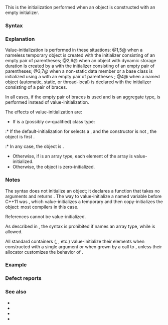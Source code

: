 {{title|Value-initialization}}
{{cpp/language/initialization/navbar}}
This is the initialization performed when an object is constructed with an empty initializer.

===Syntax===
{{sdsc begin}}
{{sdsc|num=1|{{spar|T}} {{ttb|()}}}}
{{sdsc|num=2|{{ttb|new}} {{spar|T}} {{ttb|()}}}}
{{sdsc|num=3|{{spar|Class}}{{ttb|::}}{{spar|Class}}{{ttb|(}}{{spar|...}}{{ttb|)}} {{ttb|:}} {{spar|member}} {{ttb|()}} {{ttb|{}} {{spar|...}} {{ttb|}&lt;!-- --&gt;}}}}
{{sdsc|num=4|{{spar|T}} {{spar|object}} {{ttb|{};}}|notes={{mark since c++11}}}}
{{sdsc|num=5|{{spar|T}} {{ttb|{}&lt;!-- --&gt;}}|notes={{mark since c++11}}}}
{{sdsc|num=6|{{ttb|new}} {{spar|T}} {{ttb|{}&lt;!-- --&gt;}}|notes={{mark since c++11}}}}
{{sdsc|num=7|{{spar|Class}}{{ttb|::}}{{spar|Class}}{{ttb|(}}{{spar|...}}{{ttb|)}} {{ttb|:}} {{spar|member}} {{ttb|{}&lt;!-- --&gt;}} {{ttb|{}} {{spar|...}} {{ttb|}&lt;!-- --&gt;}}|notes={{mark since c++11}}}}
{{sdsc end}}

===Explanation===
Value-initialization is performed in these situations:
@1,5@ when a nameless temporary object is created with the initializer consisting of an empty pair of parentheses{{rev inl|since=c++11| or braces}};
@2,6@ when an object with dynamic storage duration is created by a {{rlp|new|{{c/core|new}} expression}} with the initializer consisting of an empty pair of parentheses{{rev inl|since=c++11| or braces}};
@3,7@ when a non-static data member or a base class is initialized using a {{rlp|constructor|member initializer}} with an empty pair of parentheses {{rev inl|since=c++11|or braces}};
@4@ when a named object (automatic, static, or thread-local) is declared with the initializer consisting of a pair of braces.

In all cases, if the empty pair of braces {{tt|{}&lt;!-- --&gt;}} is used and {{tt|T}} is an aggregate type, {{rlp|aggregate initialization}} is performed instead of value-initialization.

{{rrev|since=c++11|
If {{tt|T}} is a class type that has no default constructor but has a constructor taking {{lc|std::initializer_list}}, {{rlp|list initialization|list-initialization}} is performed.
}}

The effects of value-initialization are:
* If {{tt|T}} is a (possibly cv-qualified) class type:
:* If the default-initialization for {{tt|T}} selects a {{rlp|constructor}}, and the constructor is not {{rev inl|until=c++11|user-declared}}{{rev inl|since=c++11|{{rlp|function#User-provided functions|user-provided}}}}, the object is first {{rlp|zero initialization|zero-initialized}}.
:* In any case, the object is {{rlp|default initialization|default-initialized}}.
* Otherwise, if {{tt|T}} is an array type, each element of the array is value-initialized.
* Otherwise, the object is zero-initialized.

===Notes===
The syntax {{c|T object();}} does not initialize an object; it declares a function that takes no arguments and returns {{tt|T}}. The way to value-initialize a named variable before C++11 was {{c|1=T object = T();}}, which value-initializes a temporary and then copy-initializes the object: most compilers {{rlp|copy elision|optimize out the copy}} in this case.

References cannot be value-initialized.

As described in {{rlp|explicit cast|function-style cast}}, the syntax {{c|T()}} {{v|1}} is prohibited if {{tt|T}} names an array type, while {{c|T{}&lt;!-- --&gt;}} {{v|5}} is allowed.

All standard containers ({{lc|std::vector}}, {{lc|std::list}}, etc.) value-initialize their elements when constructed with a single {{tt|size_type}} argument or when grown by a call to {{c|resize()}}, unless their allocator customizes the behavior of {{c|construct}}.

===Example===
{{example
|code=
#include &lt;cassert&gt;
#include &lt;iostream&gt;
#include &lt;string&gt;
#include &lt;vector&gt;

struct T1
{
    int mem1;
    std::string mem2;
    virtual void foo() {} // make sure T1 is not an aggregate
}; // implicit default constructor

struct T2
{
    int mem1;
    std::string mem2;
    T2(const T2&amp;) {} // user-provided copy constructor
};                   // no default constructor

struct T3
{
    int mem1;
    std::string mem2;
    T3() {} // user-provided default constructor
};

std::string s{}; // class =&gt; default-initialization, the value is ""

int main()
{
    int n{};                // scalar =&gt; zero-initialization, the value is 0
    assert(n == 0);
    double f = double();    // scalar =&gt; zero-initialization, the value is 0.0
    assert(f == 0.0);
    int* a = new int[10](); // array =&gt; value-initialization of each element
    assert(a[9] == 0);      //          the value of each element is 0
    T1 t1{};                // class with implicit default constructor =&gt;
    assert(t1.mem1 == 0);   //     t1.mem1 is zero-initialized, the value is 0
    assert(t1.mem2 == "");  //     t1.mem2 is default-initialized, the value is ""
//  T2 t2{};                // error: class with no default constructor
    T3 t3{};                // class with user-provided default constructor =&gt;
    std::cout &lt;&lt; t3.mem1;   //     t3.mem1 is default-initialized to indeterminate value
    assert(t3.mem2 == "");  //     t3.mem2 is default-initialized, the value is ""
    std::vector&lt;int&gt; v(3);  // value-initialization of each element
    assert(v[2] == 0);      // the value of each element is 0
    std::cout &lt;&lt; '\n';
    delete[] a;
}
|p=true
|output=
42
}}

===Defect reports===
{{dr list begin}}
{{dr list item|wg=cwg|dr=178|std=C++98|before=there was no value-initialization; empty initializer invoked default-&lt;br&gt;initialization (though {{c|new T()}} also performs zero-initialization)|after=empty initializer invoke&lt;br&gt;value-initialization}}
{{dr list item|wg=cwg|dr=543|std=C++98|before=value-initialization for a class object without any&lt;br&gt;user-provided constructors was equivalent to value-&lt;br&gt;initializing each subobject (which need not zero-&lt;br&gt;initialize a member with user-provided default constructor)|after=zero-initializes&lt;br&gt;the entire object,&lt;br&gt;then calls the&lt;br&gt;default constructor}}
{{dr list item|wg=cwg|dr=1301|std=C++11|before=value-initialization of unions with deleted&lt;br&gt;default constructors led to zero-initialization|after=they are&lt;br&gt;default-initialized}}
{{dr list item|wg=cwg|dr=1368|std=C++98|before=any user-provided constructor caused&lt;br&gt;zero-initialization to be skipped|after=only a user-provided&lt;br&gt;default constructor&lt;br&gt;skips zero-initialization}}
{{dr list item|wg=cwg|dr=1502|std=C++11|before=value-initializing a union without a user-provided&lt;br&gt;default constructor only zero-initialized the&lt;br&gt;object, despite default member initializers|after=performs default-&lt;br&gt;initialization after&lt;br&gt;zero-initialization}}
{{dr list item|wg=cwg|dr=1507|std=C++98|before=value-initialization for a class object without any&lt;br&gt;user-provided constructors did not check the validity&lt;br&gt;of the default constructor when the latter is trivial|after=the validity of trivial&lt;br&gt;default constructor&lt;br&gt;is checked}}
{{dr list item|wg=cwg|dr=2820|std=C++98|before=the default-initialization following the zero-&lt;br&gt;initialization required a non-trivial constructor|after=not required}}
{{dr list item|wg=cwg|dr=2859|std=C++98|before=value-initialization for a class object might involve&lt;br&gt;zero-initialization even if the default-initialization&lt;br&gt;does not actually select a user-provided constructor|after=there is no&lt;br&gt;zero-initialization&lt;br&gt;in this case}}
{{dr list end}}

===See also===
* {{rlp|default constructor}}
* {{rlpt|explicit}}
* {{rlp|aggregate initialization}}
* {{rlp|list initialization|list-initialization}}

{{langlinks|de|es|fr|it|ja|pt|ru|zh}}